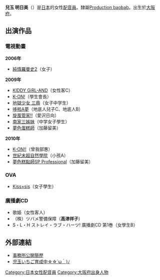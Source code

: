 {{聲優
| 姓名  = 兒玉 明日美
|ふりがな = こだま あすみ
| 画像ファイル = 
| 画像サイズ = 
| 画像コメント = 
| 本名 = 
| 暱稱 = 
| 配偶者 =
| 出生地 = {{JPN}}・[[大阪府|大阪府]]
| 血液型 = 
| 生年 = 1986
| 生月 = 6
| 生日 = 11
| 没年 = 
| 没月 = 
| 没日 = 
| 享年表示 = 
| 經紀公司 = [[ぷろだくしょんバオバブ|ぷろだくしょんバオバブ]]
| 活動時期 = 
| 代表作 = 
}}
{{Japanese|japanese=児玉 明日美|kana=こだま あすみ|romaji=Kodama Asumi}}
'''兒玉 明日美'''（{{bd|1986年|6月11日||catIdx=Kodama Asumi}}）是[[日本|日本]]的女性[[配音員|配音員]]。隸屬[[Production_baobab|Production baobab]]。出生於[[大阪府|大阪府]]。

== 出演作品 ==
=== 電視動畫 ===
'''2006年'''
* [[純情羅曼史|純情羅曼史2]]（女子）

'''2009年'''
* [[KIDDY_GiRL-AND|KIDDY GiRL-AND]]（女性客C）
* [[K-ON!|K-ON!]]（學生會長）
* [[地獄少女|地獄少女 三鼎]]（女子中学生）
* [[哆啦A夢|哆啦A夢]]（地底人兒子C、地底人B）
* [[旋風管家|旋風管家!!]]（愛沢日向）
* [[南家三姊妹|南家三姊妹]]（中学女子學生）
* [[夢色蛋糕師|夢色蛋糕師]]（加藤留美）

'''2010年'''
* [[K-ON!|K-ON!!]]（曾我部惠）
* [[世紀末超自然學院|世紀末超自然學院]]（小孩A）
* [[夢色蛋糕師|夢色糕點師SP Professional]]（加藤留美）

=== OVA ===
* [[Kiss×sis|Kiss×sis]]（女子學生）

=== 廣播劇CD ===
* 歌姫（女性客人）
* （株）ツバメ警備保障（'''高津祥子'''）
* S・L・H ストレイ・ラブ・ハーツ! 廣播劇CD 第1巻（女學生B）

== 外部連結 ==
*[https://web.archive.org/web/20090822080754/http://pro-baobab.jp/ladies/kodama_a/index.html 事務所公開簡歷]{{ja}}
*[http://mblg.tv/asumiokashilove/ 児玉いちご育成中☆☆´ω｀)ﾉ] {{Wayback|url=http://mblg.tv/asumiokashilove/ |date=20201202173535 }}{{ja}}

{{Production baobab}}
{{DEFAULTSORT:Kodama Asumi}}
[[Category:日本女性配音員|Category:日本女性配音員]]
[[Category:大阪府出身人物|Category:大阪府出身人物]]